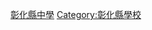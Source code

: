 {{Catnav|頁面分類|地理|国家|亚洲国家|中華民國|台灣|台灣行政區劃|彰化縣|彰化縣教育}}
{{Catnav|頁面分類|各種主題的頁面分類|按國家分類|各國教育|台灣教育|台灣學校|台灣中等學校}}
{{Catnav|頁面分類|地理|国家|按國家分類|各國教育|台灣教育|台灣學校|台灣中等學校}}
{{Catnav|頁面分類|地理|国家|亚洲国家|中華民國|台灣|台灣教育|台灣學校|台灣中等學校}}
{{Catnav|頁面分類|地理|水體|海洋|太平洋|太平洋島嶼|台灣|台灣教育|台灣學校|台灣中等學校}}
{{Catnav|頁面分類|地理|地形|海洋|太平洋|太平洋島嶼|台灣|台灣教育|台灣學校|台灣中等學校}}
{{Catnav|頁面分類|地理|地形|岛屿|太平洋島嶼|台灣|台灣教育|台灣學校|台灣中等學校}}

[[Category:台灣中學|彰化縣中學‎]]
[[Category:彰化縣學校|Category:彰化縣學校]]